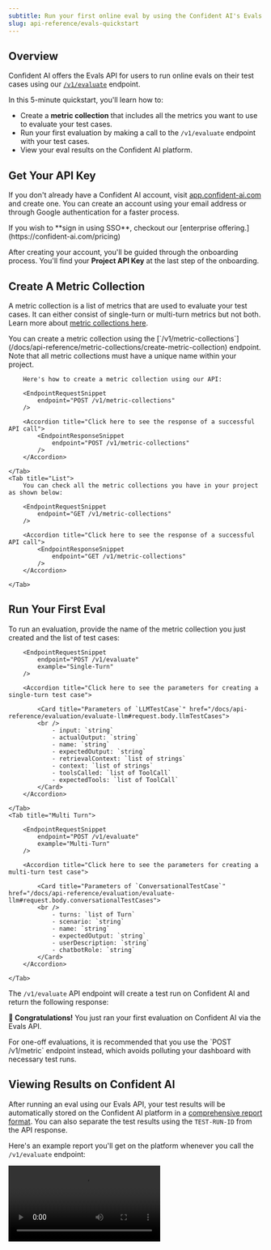 ```yaml
---
subtitle: Run your first online eval by using the Confident AI's Evals API
slug: api-reference/evals-quickstart
---
```


## Overview

Confident AI offers the Evals API for users to run online evals on their test cases using our [`/v1/evaluate`](/docs/api-reference/evaluation/evaluate-llm) endpoint.

In this 5-minute quickstart, you'll learn how to:

- Create a **metric collection** that includes all the metrics you want to use to evaluate your test cases.
- Run your first evaluation by making a call to the `/v1/evaluate` endpoint with your test cases.
- View your eval results on the Confident AI platform.

## Get Your API Key

If you don't already have a Confident AI account, visit [app.confident-ai.com](https://app.confident-ai.com) and create one. You can create an account using your email address or through Google authentication for a faster process.

<Tip>
  If you wish to **sign in using SSO**, checkout our [enterprise
  offering.](https://confident-ai.com/pricing)
</Tip>

After creating your account, you'll be guided through the onboarding process. You'll find your **Project API Key** at the last step of the onboarding.

## Create A Metric Collection

A metric collection is a list of metrics that are used to evaluate your test cases. It can either consist of single-turn or multi-turn metrics but not both. Learn more about [metric collections here](/docs/metrics/metric-collections).

<Tabs>
    <Tab title="Create">
        You can create a metric collection using the [`/v1/metric-collections`](/docs/api-reference/metric-collections/create-metric-collection) endpoint. Note that all metric collections must have a unique name within your project.

        Here's how to create a metric collection using our API:

        <EndpointRequestSnippet
            endpoint="POST /v1/metric-collections"
        />

        <Accordion title="Click here to see the response of a successful API call">
            <EndpointResponseSnippet
                endpoint="POST /v1/metric-collections"
            />
        </Accordion>

    </Tab>
    <Tab title="List">
        You can check all the metric collections you have in your project as shown below:

        <EndpointRequestSnippet
            endpoint="GET /v1/metric-collections"
        />

        <Accordion title="Click here to see the response of a successful API call">
            <EndpointResponseSnippet
                endpoint="GET /v1/metric-collections"
            />
        </Accordion>

    </Tab>

</Tabs>

## Run Your First Eval

To run an evaluation, provide the name of the metric collection you just created and the list of test cases:

<Tabs>
    <Tab title="Single Turn">
        
        <EndpointRequestSnippet
            endpoint="POST /v1/evaluate"
            example="Single-Turn"
        />

        <Accordion title="Click here to see the parameters for creating a single-turn test case">

            <Card title="Parameters of `LLMTestCase`" href="/docs/api-reference/evaluation/evaluate-llm#request.body.llmTestCases">
            <br />
                - input: `string`
                - actualOutput: `string`
                - name: `string`
                - expectedOutput: `string`
                - retrievalContext: `list of strings`
                - context: `list of strings`
                - toolsCalled: `list of ToolCall`
                - expectedTools: `list of ToolCall`
            </Card>
        </Accordion>

    </Tab>
    <Tab title="Multi Turn">

        <EndpointRequestSnippet
            endpoint="POST /v1/evaluate"
            example="Multi-Turn"
        />

        <Accordion title="Click here to see the parameters for creating a multi-turn test case">

            <Card title="Parameters of `ConversationalTestCase`" href="/docs/api-reference/evaluation/evaluate-llm#request.body.conversationalTestCases">
            <br />
                - turns: `list of Turn`
                - scenario: `string`
                - name: `string`
                - expectedOutput: `string`
                - userDescription: `string`
                - chatbotRole: `string`
            </Card>
        </Accordion>

    </Tab>

</Tabs>

The `/v1/evaluate` API endpoint will create a test run on Confident AI and return the following response:

<EndpointResponseSnippet endpoint="POST /v1/evaluate" />

**🎉 Congratulations!** You just ran your first evaluation on Confident AI via the Evals API.

<Tip>
  For one-off evaluations, it is recommended that you use the `POST /v1/metric`
  endpoint instead, which avoids polluting your dashboard with necessary test
  runs.
</Tip>

## Viewing Results on Confident AI

After running an eval using our Evals API, your test results will be automatically stored on the Confident AI platform in a [comprehensive report format](/docs/llm-evaluation/dashboards/testing-reports). You can also separate the test results using the `TEST-RUN-ID` from the API response.

Here's an example report you'll get on the platform whenever you call the `/v1/evaluate` endpoint:

<Frame caption="Test Reports on Confident AI">
  <video
    src="https://confident-docs.s3.us-east-1.amazonaws.com/evaluation:single-turn-e2e-report.mp4"
    controls
    autoPlay
  />
</Frame>
